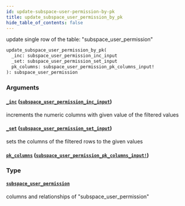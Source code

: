 ```yaml
---
id: update-subspace-user-permission-by-pk
title: update_subspace_user_permission_by_pk
hide_table_of_contents: false
---
```


update single row of the table: "subspace_user_permission"

```graphql
update_subspace_user_permission_by_pk(
  _inc: subspace_user_permission_inc_input
  _set: subspace_user_permission_set_input
  pk_columns: subspace_user_permission_pk_columns_input!
): subspace_user_permission
```

### Arguments

#### [`_inc`](#) ([`subspace_user_permission_inc_input`](../inputs/subspace-user-permission-inc-input))

increments the numeric columns with given value of the filtered values

#### [`_set`](#) ([`subspace_user_permission_set_input`](../inputs/subspace-user-permission-set-input))

sets the columns of the filtered rows to the given values

#### [`pk_columns`](#) ([`subspace_user_permission_pk_columns_input!`](../inputs/subspace-user-permission-pk-columns-input))

### Type

#### [`subspace_user_permission`](../objects/subspace-user-permission)

columns and relationships of "subspace_user_permission"
